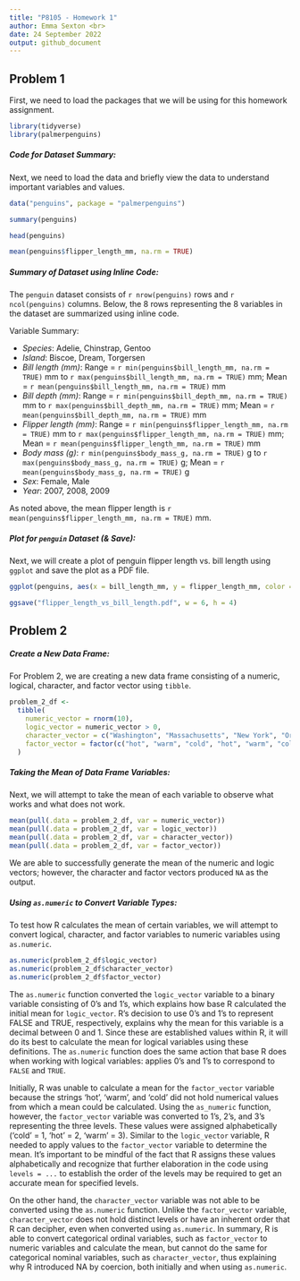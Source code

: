 ```yaml
---
title: "P8105 - Homework 1"
author: Emma Sexton <br>
date: 24 September 2022
output: github_document
---
```


## Problem 1
First, we need to load the packages that we will be using for this homework assignment.

```r
library(tidyverse)
library(palmerpenguins)
```

##### Code for Dataset Summary: 
Next, we need to load the data and briefly view the data to understand important variables and values. 

```r
data("penguins", package = "palmerpenguins")

summary(penguins)

head(penguins)

mean(penguins$flipper_length_mm, na.rm = TRUE)
```

##### Summary of Dataset using Inline Code:
The `penguin` dataset consists of `r nrow(penguins)` rows and `r ncol(penguins)` columns. Below, the 8 rows representing the 8 variables in the dataset are summarized using inline code. 

Variable Summary:

* *Species*: Adelie, Chinstrap, Gentoo
* *Island*: Biscoe, Dream, Torgersen
* *Bill length (mm)*: Range = `r min(penguins$bill_length_mm, na.rm = TRUE)` mm to `r max(penguins$bill_length_mm, na.rm = TRUE)` mm; Mean = `r mean(penguins$bill_length_mm, na.rm = TRUE)` mm
* *Bill depth (mm)*: Range = `r min(penguins$bill_depth_mm, na.rm = TRUE)` mm to `r max(penguins$bill_depth_mm, na.rm = TRUE)` mm; Mean = `r mean(penguins$bill_depth_mm, na.rm = TRUE)` mm
* *Flipper length (mm)*: Range = `r min(penguins$flipper_length_mm, na.rm = TRUE)` mm to `r max(penguins$flipper_length_mm, na.rm = TRUE)` mm; Mean = `r mean(penguins$flipper_length_mm, na.rm = TRUE)` mm
* *Body mass (g)*: `r min(penguins$body_mass_g, na.rm = TRUE)` g to `r max(penguins$body_mass_g, na.rm = TRUE)` g; Mean = `r mean(penguins$body_mass_g, na.rm = TRUE)` g
* *Sex*: Female, Male
* *Year*: 2007, 2008, 2009

As noted above, the mean flipper length is `r mean(penguins$flipper_length_mm, na.rm = TRUE)` mm.

##### Plot for `penguin` Dataset (& Save):
Next, we will create a plot of penguin flipper length vs. bill length using `ggplot` and save the plot as a PDF file. 
```r
ggplot(penguins, aes(x = bill_length_mm, y = flipper_length_mm, color = species)) + geom_point(na.rm = TRUE)

ggsave("flipper_length_vs_bill_length.pdf", w = 6, h = 4)
```

## Problem 2

##### Create a New Data Frame:
For Problem 2, we are creating a new data frame consisting of a numeric, logical, character, and factor vector using `tibble`. 
```r
problem_2_df <- 
  tibble(
    numeric_vector = rnorm(10),
    logic_vector = numeric_vector > 0,
    character_vector = c("Washington", "Massachusetts", "New York", "Oregon", "California", "Maine", "Vermont", "New Hampshire", "Idaho", "Colorado"),
    factor_vector = factor(c("hot", "warm", "cold", "hot", "warm", "cold", "hot", "warm", "cold", "cold"))
  )
```

##### Taking the Mean of Data Frame Variables:
Next, we will attempt to take the mean of each variable to observe what works and what does not work. 
```r
mean(pull(.data = problem_2_df, var = numeric_vector))
mean(pull(.data = problem_2_df, var = logic_vector))
mean(pull(.data = problem_2_df, var = character_vector))
mean(pull(.data = problem_2_df, var = factor_vector))
```

We are able to successfully generate the mean of the numeric and logic vectors; however, the character and factor vectors produced `NA` as the output.

##### Using `as.numeric` to Convert Variable Types:
To test how R calculates the mean of certain variables, we will attempt to convert logical, character, and factor variables to numeric variables using `as.numeric`. 
```r
as.numeric(problem_2_df$logic_vector)
as.numeric(problem_2_df$character_vector)
as.numeric(problem_2_df$factor_vector)
```

The `as.numeric` function converted the `logic_vector` variable to a binary variable consisting of 0's and 1's, which explains how base R calculated the initial mean for `logic_vector`. R's decision to use 0's and 1's to represent FALSE and TRUE, respectively, explains why the mean for this variable is a decimal between 0 and 1. Since these are established values within R, it will do its best to calculate the mean for logical variables using these definitions. The `as.numeric` function does the same action that base R does when working with logical variables: applies 0's and 1's to correspond to `FALSE` and `TRUE`. 

Initially, R was unable to calculate a mean for the `factor_vector` variable because the strings 'hot', 'warm', and 'cold' did not hold numerical values from which a mean could be calculated. Using the `as_numeric` function, however, the `factor_vector` variable was converted to 1's, 2's, and 3's representing the three levels. These values were assigned alphabetically ('cold' = 1, 'hot' = 2, 'warm' = 3). Similar to the `logic_vector` variable, R needed to apply values to the `factor_vector` variable to determine the mean. It's important to be mindful of the fact that R assigns these values alphabetically and recognize that further elaboration in the code using `levels = ...` to establish the order of the levels may be required to get an accurate mean for specified levels. 

On the other hand, the `character_vector` variable was not able to be converted using the `as.numeric` function. Unlike the `factor_vector` variable, `character_vector` does not hold distinct levels or have an inherent order that R can decipher, even when converted using `as.numeric`. In summary, R is able to convert categorical ordinal variables, such as `factor_vector` to numeric variables and calculate the mean, but cannot do the same for categorical nominal variables, such as `character_vector`, thus explaining why R introduced NA by coercion, both initially and when using `as.numeric`.
